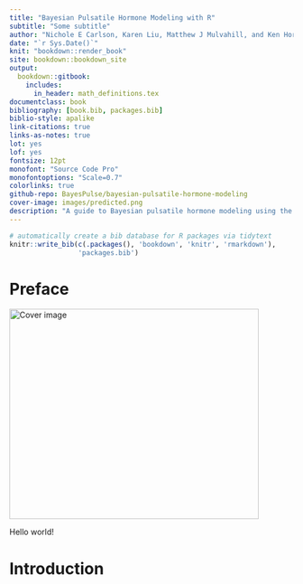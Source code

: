 ```yaml
--- 
title: "Bayesian Pulsatile Hormone Modeling with R"
subtitle: "Some subtitle"
author: "Nichole E Carlson, Karen Liu, Matthew J Mulvahill, and Ken Horton"
date: "`r Sys.Date()`"
knit: "bookdown::render_book"
site: bookdown::bookdown_site
output: 
  bookdown::gitbook:
    includes:
      in_header: math_definitions.tex
documentclass: book
bibliography: [book.bib, packages.bib]
biblio-style: apalike
link-citations: true
links-as-notes: true
lot: yes
lof: yes
fontsize: 12pt
monofont: "Source Code Pro"
monofontoptions: "Scale=0.7"
colorlinks: true
github-repo: BayesPulse/bayesian-pulsatile-hormone-modeling
cover-image: images/predicted.png
description: "A guide to Bayesian pulsatile hormone modeling using the `pulsate` R package"
---
```


```r
# automatically create a bib database for R packages via tidytext
knitr::write_bib(c(.packages(), 'bookdown', 'knitr', 'rmarkdown'),
                 'packages.bib')
```

# Preface {-}

<img src="images/predicted.png" width="442" height="372" alt="Cover image" />

Hello world!


# Introduction


